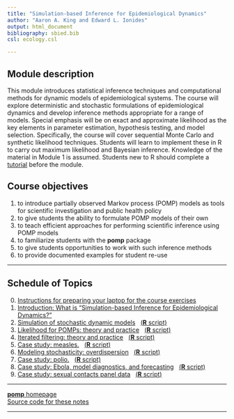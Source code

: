 ```yaml
---
title: "Simulation-based Inference for Epidemiological Dynamics"
author: "Aaron A. King and Edward L. Ionides"
output: html_document
bibliography: sbied.bib
csl: ecology.csl

---
```


## Module description
This module introduces statistical inference techniques and computational methods for dynamic models of epidemiological systems.
The course will explore deterministic and stochastic formulations of epidemiological dynamics and develop inference methods appropriate for a range of models.
Special emphasis will be on exact and approximate likelihood as the key elements in parameter estimation, hypothesis testing, and model selection. Specifically, the course will cover sequential Monte Carlo and synthetic likelihood techniques.
Students will learn to implement these in R to carry out maximum likelihood and Bayesian inference. Knowledge of the material in Module 1 is assumed.
Students new to R should complete a [tutorial](https://kingaa.github.io/R_Tutorial/) before the module.

## Course objectives

1. to introduce partially observed Markov process (POMP) models as tools for scientific investigation and public health policy
1. to give students the ability to formulate POMP models of their own
1. to teach efficient approaches for performing scientific inference using POMP models
1. to familiarize students with the **pomp** package
1. to give students opportunities to work with such inference methods
1. to provide documented examples for student re-use

----------------------

## Schedule of Topics


0. [Instructions for preparing your laptop for the course exercises](./prep/preparation.html)
1. [Introduction: What is "Simulation-based Inference for Epidemiological Dynamics?"](./intro/intro.html)
1. [Simulation of stochastic dynamic models](./stochsim/stochsim.html)&nbsp;&nbsp;&nbsp;[(**R** script)](http://raw.githubusercontent.com/kingaa/sbied/master/stochsim/stochsim.R)
1. [Likelihood for POMPs: theory and practice](./pfilter/pfilter.html)&nbsp;&nbsp;&nbsp;[(**R** script)](http://raw.githubusercontent.com/kingaa/sbied/master/pfilter/pfilter.R)
1. [Iterated filtering: theory and practice](./mif/mif.html)&nbsp;&nbsp;&nbsp;[(**R** script)](http://raw.githubusercontent.com/kingaa/sbied/master/mif/mif.R)
1. [Case study: measles.](./measles/measles.html)&nbsp;&nbsp;&nbsp;[(**R** script)](http://raw.githubusercontent.com/kingaa/sbied/master/measles/measles.R)
1. [Modeling stochasticity: overdispersion](./od/od.html)&nbsp;&nbsp;&nbsp;[(**R** script)](http://raw.githubusercontent.com/kingaa/sbied/master/od/od.R)
1. [Case study: polio.](./polio/polio.html)&nbsp;&nbsp;&nbsp;[(**R** script)](http://raw.githubusercontent.com/kingaa/sbied/master/polio/polio.R)
1. [Case study: Ebola, model diagnostics, and forecasting](./ebola/ebola.html)&nbsp;&nbsp;&nbsp;[(**R** script)](http://raw.githubusercontent.com/kingaa/sbied/master/ebola/ebola.R)
1. [Case study: sexual contacts panel data](./contacts/contacts.html)&nbsp;&nbsp;&nbsp;[(**R** script)](http://raw.githubusercontent.com/kingaa/sbied/master/contacts/contacts.R)

----------------------

[**pomp** homepage](https://kingaa.github.io/pomp/)  
[Source code for these notes](http://github.com/kingaa/sbied/)  

----------------------
